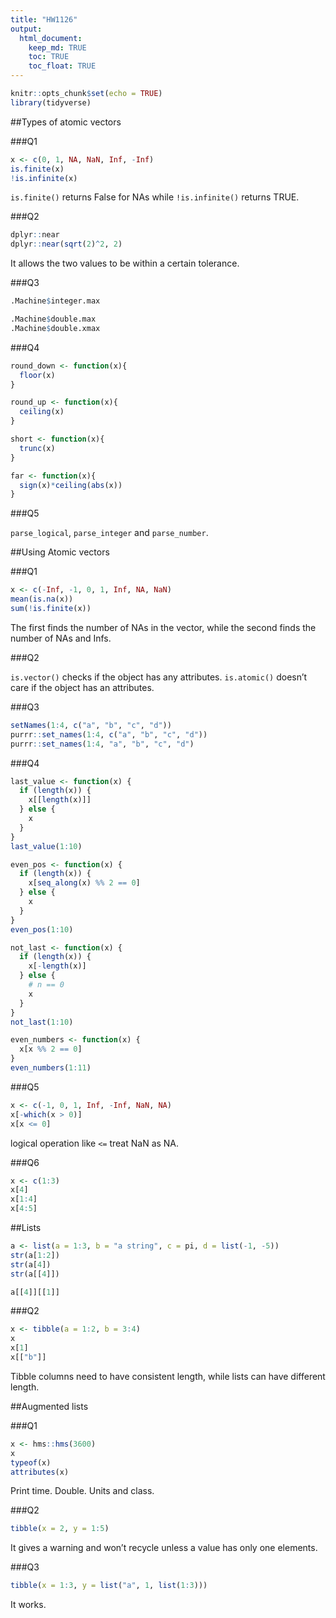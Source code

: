 ```yaml
---
title: "HW1126"
output: 
  html_document:
    keep_md: TRUE
    toc: TRUE
    toc_float: TRUE
---
```


```r
knitr::opts_chunk$set(echo = TRUE)
library(tidyverse)
```

##Types of atomic vectors

###Q1

```r
x <- c(0, 1, NA, NaN, Inf, -Inf)
is.finite(x)
!is.infinite(x)
```
`is.finite()` returns False for NAs while `!is.infinite()` returns TRUE.

###Q2

```r
dplyr::near
dplyr::near(sqrt(2)^2, 2)
```
It allows the two values to be within a certain tolerance.

###Q3

```r
.Machine$integer.max
```

```r
.Machine$double.max
.Machine$double.xmax
```

###Q4

```r
round_down <- function(x){
  floor(x)
}

round_up <- function(x){
  ceiling(x)
}

short <- function(x){
  trunc(x)
}

far <- function(x){
  sign(x)*ceiling(abs(x))
}
```

###Q5

`parse_logical`, `parse_integer` and `parse_number`.

##Using Atomic vectors

###Q1

```r
x <- c(-Inf, -1, 0, 1, Inf, NA, NaN)
mean(is.na(x))
sum(!is.finite(x))
```
The first finds the number of NAs in the vector, while the second finds the number of NAs and Infs.

###Q2

`is.vector()` checks if the object has any attributes.
`is.atomic()` doesn't care if the object has an attributes.

###Q3

```r
setNames(1:4, c("a", "b", "c", "d"))
purrr::set_names(1:4, c("a", "b", "c", "d"))
purrr::set_names(1:4, "a", "b", "c", "d")
```

###Q4

```r
last_value <- function(x) {
  if (length(x)) {
    x[[length(x)]]
  } else {
    x
  }
}
last_value(1:10)
```

```r
even_pos <- function(x) {
  if (length(x)) {
    x[seq_along(x) %% 2 == 0]
  } else {
    x
  }
}
even_pos(1:10)
```

```r
not_last <- function(x) {
  if (length(x)) {
    x[-length(x)]
  } else {
    # n == 0
    x
  }
}
not_last(1:10)
```

```r
even_numbers <- function(x) {
  x[x %% 2 == 0]
}
even_numbers(1:11)
```

###Q5

```r
x <- c(-1, 0, 1, Inf, -Inf, NaN, NA)
x[-which(x > 0)]
x[x <= 0]
```
logical operation like `<=` treat NaN as NA.

###Q6

```r
x <- c(1:3)
x[4]
x[1:4]
x[4:5]
```

##Lists

```r
a <- list(a = 1:3, b = "a string", c = pi, d = list(-1, -5))
str(a[1:2])
str(a[4])
str(a[[4]])
```

```r
a[[4]][[1]]
```

###Q2

```r
x <- tibble(a = 1:2, b = 3:4)
x
x[1]
x[["b"]]
```
Tibble columns need to have consistent length, while lists can have different length.

##Augmented lists

###Q1

```r
x <- hms::hms(3600)
x
typeof(x)
attributes(x)
```
Print time. Double. Units and class.

###Q2

```r
tibble(x = 2, y = 1:5)
```
It gives a warning and won't recycle unless a value has only one elements.

###Q3

```r
tibble(x = 1:3, y = list("a", 1, list(1:3)))
```
It works.

